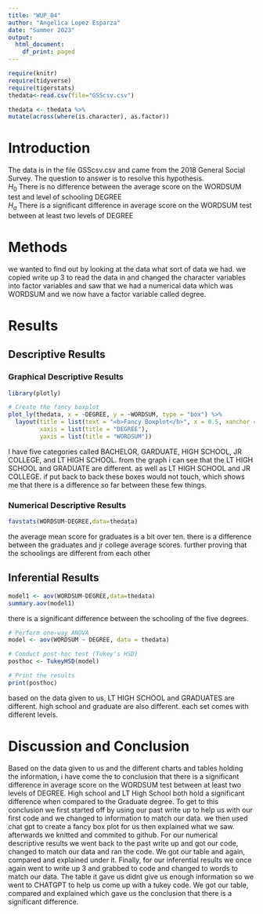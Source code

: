 ```yaml
---
title: "WUP_04"
author: "Angelica Lopez Esparza"
date: "Summer 2023"
output:
  html_document:
    df_print: paged
---
```


```r
require(knitr)
require(tidyverse)
require(tigerstats)
thedata<-read.csv(file="GSScsv.csv")
```
```r
thedata <- thedata %>%
mutate(across(where(is.character), as.factor))
``` 


# Introduction

<!--In this section you explain what you are trying to show.  Where did the data come from?  What is the research or other question you are trying to answer?!-->

The data is in the file GSScsv.csv and came from the 2018 General Social Survey.  The question to answer is to resolve this hypothesis.  
$H_0$ There is no difference between the average score on the WORDSUM test and level of schooling DEGREE  
$H_a$ There is a significant difference in average score on the WORDSUM test between at least two levels of DEGREE    

# Methods  
  
<!--Mention that you intend to use chatGPT to the greatest extent possible. Give credit to chatGPT when you use it to create code in your report. Decide on your methods:  use "variable analysis" or other appropriate descriptors.  Make sure to choose at least one graphical method and at least one numerical method.!-->


we wanted to find out by looking at the data what sort of data we had. we copied write up 3 to read the data in and changed the character variables into factor variables and saw that we had a numerical data which was WORDSUM and we now have a factor variable called degree.     
  

# Results

<!--Divide this section into two sub-sections:  One for your descriptive  results and one for your inferential results.!-->
  
## Descriptive Results  

### Graphical Descriptive Results

<!--Graphical results here.  Make sure to show your code.  Provide appropriate labels for axes, giving units if possible, and provide a good title for the graph, too.  Use the graphical results to describe the patterns if any that exist in the data as focused toward the research question!-->  

```r
library(plotly)

# Create the fancy boxplot
plot_ly(thedata, x = ~DEGREE, y = ~WORDSUM, type = "box") %>%
  layout(title = list(text = "<b>Fancy Boxplot</b>", x = 0.5, xanchor = "center", font = list(size = 14)),
         xaxis = list(title = "DEGREE"),
         yaxis = list(title = "WORDSUM"))

```  

I have five categories called BACHELOR, GARDUATE, HIGH SCHOOL, JR COLLEGE, and LT HIGH SCHOOL. from the graph i can see that the LT HIGH SCHOOL and GRADUATE are different. as well as LT HIGH SCHOOL and JR COLLEGE. if put back to back these boxes would not touch, which shows me that there is a difference so far between these few things.     

### Numerical Descriptive Results

<!--Numerical results go here. Use the numerical results to describe the patterns if any that exist in the data as focused toward the research question!-->
```r
favstats(WORDSUM~DEGREE,data=thedata)
```

the average mean score for graduates is a bit over ten. there is a difference between the graduates and jr college average scores. further proving that the schoolings are different from each other  

## Inferential Results

<!--State hypothesis clearly.  Make sure your discussion of the inferential test covers all the aspects that the test output produces, such as test statistic, p-value etc.  Make a decision about the null hypothesis, explain the assumptions on which the selected test/procedure was based, and why the chosen procedure satisfys the assumptions and is appropriate to answer the research question!-->
```r
model1 <- aov(WORDSUM~DEGREE,data=thedata)
summary.aov(model1)
```

there is a significant difference between the schooling of the five degrees. 

```r

# Perform one-way ANOVA
model <- aov(WORDSUM ~ DEGREE, data = thedata)

# Conduct post-hoc test (Tukey's HSD)
posthoc <- TukeyHSD(model)

# Print the results
print(posthoc)
```

based on the data given to us, LT HIGH SCHOOL and GRADUATES are different. high school and graduate are also different. each set comes with different levels. 


# Discussion and Conclusion

<!--Discussion and conclusion here.  If you found a relationship be sure to consider whether the relationship occurs because one of the variavbles causes the other, or whether they perhasps are related for some other reason.  Watch the chapter 6 videos from the GeorgeTown videos collection.!-->
Based on the data given to us and the different charts and tables holding the information, i have come the to conclusion that there is a significant difference in average score on the WORDSUM test between at least two levels of DEGREE. High school and LT High School both hold a significant difference when compared to the Graduate degree. To get to this conclusion we first started off by using our past write up to help us with our first code and we changed to information to match our data. we then used chat gpt to create a fancy box plot for us then explained what we saw. afterwards we knitted and commited to github. For our numerical descriptive results we went back to the past write up and got our code, changed to match our data and ran the code. We got our table and again, compared and explained under it. Finally, for our inferential results we once again went to write up 3 and grabbed to code and changed to words to match our data. The table it gave us didnt give us enough information so we went to CHATGPT to help us come up with a tukey code. We got our table, compared and explained which gave us the conclusion that there is a significant difference. 